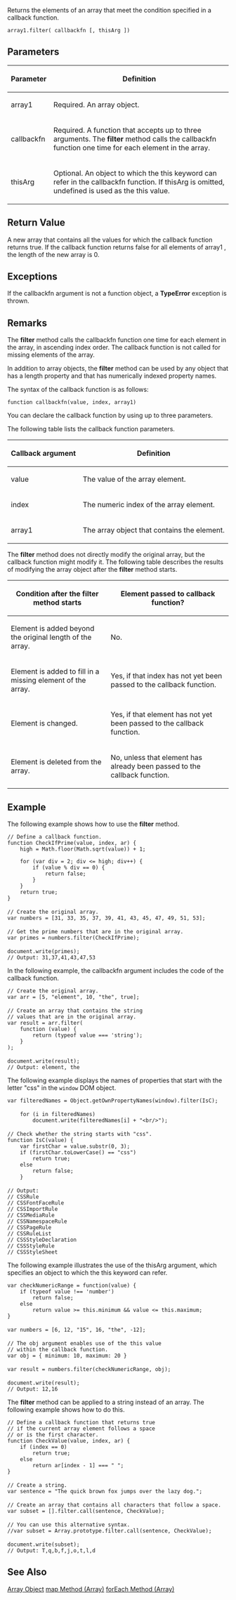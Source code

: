Returns the elements of an array that meet the condition specified in a callback function.

 array1.filter( callbackfn [, thisArg ])
==Parameters==
{| class='wikitable'
|-
! Parameter
! Definition
|-
| array1
| Required. An array object.
|-
| callbackfn
| Required. A function that accepts up to three arguments. The '''filter''' method calls the callbackfn function one time for each element in the array.
|-
| thisArg
| Optional. An object to which the this keyword can refer in the callbackfn function. If thisArg is omitted, undefined is used as the this value.
|}

==Return Value==
A new array that contains all the values for which the callback function returns true. If the callback function returns false for all elements of array1 , the length of the new array is 0.


==Exceptions==
If the callbackfn argument is not a function object, a '''TypeError''' exception is thrown.


==Remarks==
The '''filter''' method calls the callbackfn function one time for each element in the array, in ascending index order. The callback function is not called for missing elements of the array.

In addition to array objects, the '''filter''' method can be used by any object that has a length property and that has numerically indexed property names.

The syntax of the callback function is as follows:

<code>function callbackfn(value, index, array1)</code>

You can declare the callback function by using up to three parameters.

The following table lists the callback function parameters.

{| class='wikitable'
|-
! Callback argument
! Definition
|-
| value
| The value of the array element.
|-
| index
| The numeric index of the array element.
|-
| array1
| The array object that contains the element.
|}
The '''filter''' method does not directly modify the original array, but the callback function might modify it. The following table describes the results of modifying the array object after the '''filter''' method starts.

{| class='wikitable'
|-
! Condition after the '''filter''' method starts
! Element passed to callback function?
|-
| Element is added beyond the original length of the array.
| No.
|-
| Element is added to fill in a missing element of the array.
| Yes, if that index has not yet been passed to the callback function.
|-
| Element is changed.
| Yes, if that element has not yet been passed to the callback function.
|-
| Element is deleted from the array.
| No, unless that element has already been passed to the callback function.
|}

==Example==
The following example shows how to use the '''filter''' method.

 // Define a callback function.
 function CheckIfPrime(value, index, ar) {
     high = Math.floor(Math.sqrt(value)) + 1;
     
     for (var div = 2; div &lt;= high; div++) {
         if (value % div == 0) {
             return false;
         }
     } 
     return true;
 }
 
 // Create the original array.
 var numbers = [31, 33, 35, 37, 39, 41, 43, 45, 47, 49, 51, 53];
 
 // Get the prime numbers that are in the original array. 
 var primes = numbers.filter(CheckIfPrime);
 
 document.write(primes);
 // Output: 31,37,41,43,47,53
In the following example, the callbackfn argument includes the code of the callback function.

 // Create the original array.
 var arr = [5, "element", 10, "the", true];
 
 // Create an array that contains the string
 // values that are in the original array.
 var result = arr.filter(
     function (value) {
         return (typeof value === 'string');
     }
 );
 
 document.write(result);
 // Output: element, the
The following example displays the names of properties that start with the letter "css" in the <code>window</code> DOM object.

 var filteredNames = Object.getOwnPropertyNames(window).filter(IsC);
 
     for (i in filteredNames)
         document.write(filteredNames[i] + "&lt;br/&gt;");
 
 // Check whether the string starts with "css".
 function IsC(value) {
     var firstChar = value.substr(0, 3);
     if (firstChar.toLowerCase() == "css")
         return true;
     else
         return false;
     }
 
 // Output:
 // CSSRule
 // CSSFontFaceRule
 // CSSImportRule
 // CSSMediaRule
 // CSSNamespaceRule
 // CSSPageRule
 // CSSRuleList
 // CSSStyleDeclaration
 // CSSStyleRule
 // CSSStyleSheet
The following example illustrates the use of the thisArg argument, which specifies an object to which the this keyword can refer.

 var checkNumericRange = function(value) {
     if (typeof value !== 'number')
         return false;
     else 
         return value &gt;= this.minimum &amp;&amp; value &lt;= this.maximum;
 }
 
 var numbers = [6, 12, "15", 16, "the", -12];
 
 // The obj argument enables use of the this value
 // within the callback function.
 var obj = { minimum: 10, maximum: 20 }
 
 var result = numbers.filter(checkNumericRange, obj);
 
 document.write(result);
 // Output: 12,16
The '''filter''' method can be applied to a string instead of an array. The following example shows how to do this.

 // Define a callback function that returns true
 // if the current array element follows a space
 // or is the first character.
 function CheckValue(value, index, ar) {
     if (index == 0)
         return true;
     else
         return ar[index - 1] === " ";
 }
 
 // Create a string.
 var sentence = "The quick brown fox jumps over the lazy dog."; 
 
 // Create an array that contains all characters that follow a space.
 var subset = [].filter.call(sentence, CheckValue); 
 
 // You can use this alternative syntax.
 //var subset = Array.prototype.filter.call(sentence, CheckValue);
 
 document.write(subset);
 // Output: T,q,b,f,j,o,t,l,d

==See Also==

              

              

              

              
[[javascript/Array|Array Object]]
[[javascript/Array/map|map Method (Array)]]
[[javascript/Array/forEach|forEach Method (Array)]]
